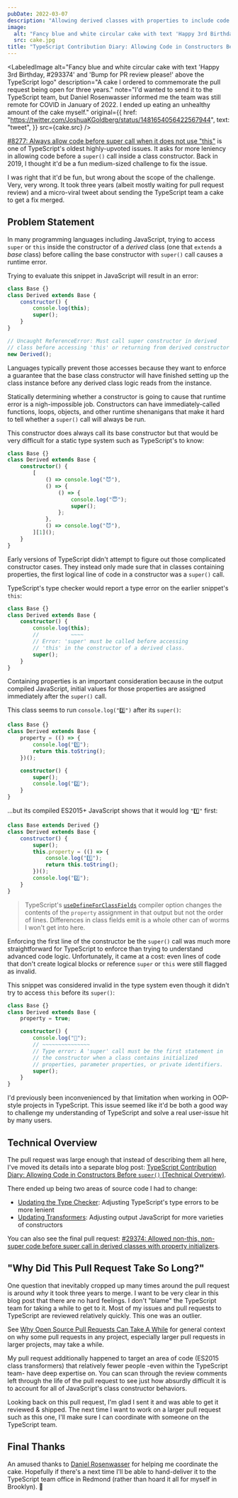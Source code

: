```yaml
---
pubDate: 2022-03-07
description: "Allowing derived classes with properties to include code before `super()` call that doesn't touch `this`. A grand pull request three years in the making -- with cake!"
image:
  alt: "Fancy blue and white circular cake with text 'Happy 3rd Birthday, #293374' and 'Bump for PR review please!' above the TypeScript logo"
  src: cake.jpg
title: "TypeScript Contribution Diary: Allowing Code in Constructors Before `super()`"
---
```



<LabeledImage
	alt="Fancy blue and white circular cake with text 'Happy 3rd Birthday, #293374' and 'Bump for PR review please!' above the TypeScript logo"
	description="A cake I ordered to commemorate the pull request being open for three years."
	note="I'd wanted to send it to the TypeScript team, but Daniel Rosenwasser informed me the team was still remote for COVID in January of 2022. I ended up eating an unhealthy amount of the cake myself."
	original={{
		href: "https://twitter.com/JoshuaKGoldberg/status/1481654056422567944",
		text: "tweet",
	}}
	src={cake.src}
/>

[#8277: Always allow code before super call when it does not use "this"](https://github.com/microsoft/TypeScript/issues/8277) is one of TypeScript's oldest highly-upvoted issues.
It asks for more leniency in allowing code before a `super()` call inside a class constructor.
Back in 2019, I thought it'd be a fun medium-sized challenge to fix the issue.

I was right that it'd be fun, but wrong about the scope of the challenge.
Very, very wrong.
It took three years (albeit mostly waiting for pull request review) and a micro-viral tweet about sending the TypeScript team a cake to get a fix merged.

## Problem Statement

In many programming languages including JavaScript, trying to access `super` or `this` inside the constructor of a _derived_ class (one that `extends` a _base_ class) before calling the base constructor with `super()` call causes a runtime error.

Trying to evaluate this snippet in JavaScript will result in an error:

```js
class Base {}
class Derived extends Base {
	constructor() {
		console.log(this);
		super();
	}
}

// Uncaught ReferenceError: Must call super constructor in derived
// class before accessing 'this' or returning from derived constructor
new Derived();
```

Languages typically prevent those accesses because they want to enforce a guarantee that the base class constructor will have finished setting up the class instance before any derived class logic reads from the instance.

Statically determining whether a constructor is going to cause that runtime error is a nigh-impossible job.
Constructors can have immediately-called functions, loops, objects, and other runtime shenanigans that make it hard to tell whether a `super()` call will always be run.

This constructor does always call its base constructor but that would be very difficult for a static type system such as TypeScript's to know:

```ts
class Base {}
class Derived extends Base {
	constructor() {
		[
			() => console.log("😈"),
			() => {
				() => {
					console.log("😇");
					super();
				};
			},
			() => console.log("😈"),
		][1]();
	}
}
```

Early versions of TypeScript didn't attempt to figure out those complicated constructor cases.
They instead only made sure that in classes containing properties, the first logical line of code in a constructor was a `super()` call.

TypeScript's type checker would report a type error on the earlier snippet's `this`:

```ts
class Base {}
class Derived extends Base {
	constructor() {
		console.log(this);
		//          ~~~~
		// Error: 'super' must be called before accessing
		// 'this' in the constructor of a derived class.
		super();
	}
}
```

Containing properties is an important consideration because in the output compiled JavaScript, initial values for those properties are assigned immediately after the `super()` call.

This class seems to run `console.log("2️⃣")` after its `super()`:

```ts
class Base {}
class Derived extends Base {
	property = (() => {
		console.log("1️⃣");
		return this.toString();
	})();

	constructor() {
		super();
		console.log("2️⃣");
	}
}
```

...but its compiled ES2015+ JavaScript shows that it would log `"1️⃣"` first:

```js
class Base extends Derived {}
class Derived extends Base {
	constructor() {
		super();
		this.property = (() => {
			console.log("1️⃣");
			return this.toString();
		})();
		console.log("2️⃣");
	}
}
```

> TypeScript's [`useDefineForClassFields`](https://www.typescriptlang.org/tsconfig/#useDefineForClassFields) compiler option changes the contents of the `property` assignment in that output but not the order of lines.
> Differences in class fields emit is a whole other can of worms I won't get into here.

Enforcing the first line of the constructor be the `super()` call was much more straightforward for TypeScript to enforce than trying to understand advanced code logic.
Unfortunately, it came at a cost: even lines of code that don't create logical blocks or reference `super` or `this` were still flagged as invalid.

This snippet was considered invalid in the type system even though it didn't try to access `this` before its `super()`:

```ts
class Base {}
class Derived extends Base {
	property = true;

	constructor() {
		console.log("🥺");
		// ~~~~~~~~~~~~~~~
		// Type error: A 'super' call must be the first statement in
		// the constructor when a class contains initialized
		// properties, parameter properties, or private identifiers.
		super();
	}
}
```

I'd previously been inconvenienced by that limitation when working in OOP-style projects in TypeScript.
This issue seemed like it'd be both a good way to challenge my understanding of TypeScript and solve a real user-issue hit by many users.

## Technical Overview

The pull request was large enough that instead of describing them all here, I've moved its details into a separate blog post: [TypeScript Contribution Diary: Allowing Code in Constructors Before `super()` (Technical Overview)](https://blog.joshuakgoldberg.com/code-before-super-technical-overview).

There ended up being two areas of source code I had to change:

- [Updating the Type Checker](https://blog.joshuakgoldberg.com/code-before-super-technical-overview#updating-the-type-checker): Adjusting TypeScript's type errors to be more lenient
- [Updating Transformers](https://blog.joshuakgoldberg.com/code-before-super-technical-overview#updating-transformers): Adjusting output JavaScript for more varieties of constructors

You can also see the final pull request: [#29374: Allowed non-this, non-super code before super call in derived classes with property initializers](https://github.com/microsoft/TypeScript/pull/29374).

## "Why Did This Pull Request Take So Long?"

One question that inevitably cropped up many times around the pull request is around _why_ it took three years to merge.
I want to be very clear in this blog post that there are no hard feelings.
I don't "blame" the TypeScript team for taking a while to get to it.
Most of my issues and pull requests to TypeScript are reviewed relatively quickly.
This one was an outlier.

See [Why Open Source Pull Requests Can Take A While](https://blog.joshuakgoldberg.com/open-source-pull-request-timing) for general context on why some pull requests in any project, especially larger pull requests in larger projects, may take a while.

My pull request additionally happened to target an area of code (ES2015 class transformers) that relatively fewer people -even within the TypeScript team- have deep expertise on.
You can scan through the review comments left through the life of the pull request to see just how absurdly difficult it is to account for all of JavaScript's class constructor behaviors.

Looking back on this pull request, I'm glad I sent it and was able to get it reviewed & shipped.
The next time I want to work on a larger pull request such as this one, I'll make sure I can coordinate with someone on the TypeScript team.

## Final Thanks

An amused thanks to [Daniel Rosenwasser](https://twitter.com/drosenwasser) for helping me coordinate the cake.
Hopefully if there's a next time I'll be able to hand-deliver it to the TypeScript team office in Redmond (rather than hoard it all for myself in Brooklyn). 🍰
